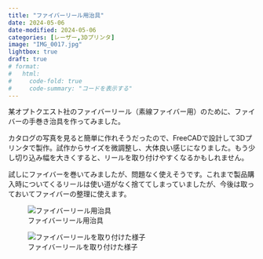 ---
title: "ファイバーリール用治具"
date: 2024-05-06
date-modified: 2024-05-06
categories: [レーザー,3Dプリンタ]
image: "IMG_0017.jpg"
lightbox: true
draft: true
# format:
#   html:
#     code-fold: true
#     code-summary: "コードを表示する"
---


某オプトクエスト社のファイバーリール（素線ファイバー用）のために、ファイバーの手巻き治具を作ってみました。

カタログの写真を見ると簡単に作れそうだったので、FreeCADで設計して3Dプリンタで製作。試作からサイズを微調整し、大体良い感じになりました。もう少し切り込み幅を大きくすると、リールを取り付けやすくなるかもしれません。

試しにファイバーを巻いてみましたが、問題なく使えそうです。これまで製品購入時についてくるリールは使い道がなく捨ててしまっていましたが、今後は取っておいてファイバーの整理に使えます。

::: {#Fig1 layout-ncol=2}

![ファイバーリール用治具](IMG_0018.jpg)

![ファイバーリールを取り付けた様子](IMG_0017.jpg)

:::


